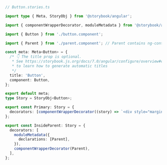 ```ts
// Button.stories.ts

import type { Meta, StoryObj } from '@storybook/angular';

import { componentWrapperDecorator, moduleMetadata } from '@storybook/angular';

import { Button } from './button.component';

import { Parent } from './parent.component'; // Parent contains ng-content

const meta: Meta<Button> = {
  /* 👇 The title prop is optional.
   * See https://storybook.js.org/docs/7.0/angular/configure/overview#configure-story-loading
   * to learn how to generate automatic titles
   */
  title: 'Button',
  component: Button,
};

export default meta;
type Story = StoryObj<Button>;

export const Primary: Story = {
  decorators: [componentWrapperDecorator((story) => `<div style="margin: 3em">${story}</div>`)],
};

export const InsideParent: Story = {
  decorators: [
    moduleMetadata({
      declarations: [Parent],
    }),
    componentWrapperDecorator(Parent),
  ],
};
```
